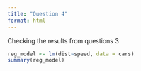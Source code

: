 ```yaml
---
title: "Question 4"
format: html
---
```


Checking the results from questions 3

```r
reg_model <- lm(dist~speed, data = cars)
summary(reg_model)
```
